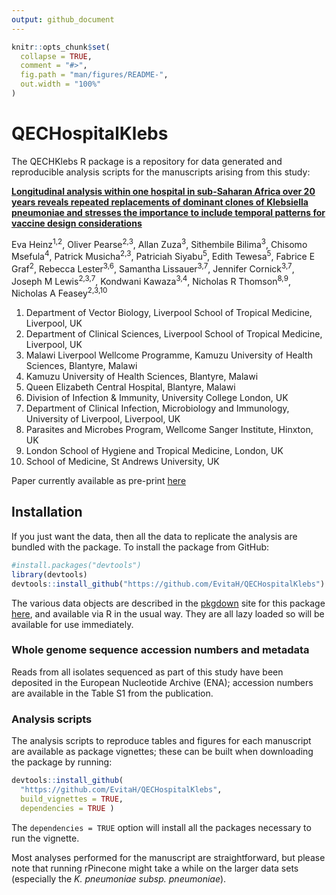 ```yaml
---
output: github_document
---
```


<!-- README.md is generated from README.Rmd. Please edit that file -->

```r
knitr::opts_chunk$set(
  collapse = TRUE,
  comment = "#>",
  fig.path = "man/figures/README-",
  out.width = "100%"
)
```

# QECHospitalKlebs

<!-- badges: start -->
<!-- badges: end -->

The QECHKlebs R package is a repository for data generated and reproducible analysis scripts for the manuscripts arising from this study:

[**Longitudinal analysis within one hospital in sub-Saharan Africa over 20 years reveals repeated replacements of dominant clones of Klebsiella pneumoniae and stresses the importance to include temporal patterns for vaccine design considerations**](https://www.medrxiv.org/content/10.1101/2023.09.26.23296137v1)

Eva Heinz^1,2^, Oliver Pearse^2,3^, Allan Zuza^3^, Sithembile Bilima^3^, Chisomo Msefula^4^, Patrick Musicha^2,3^, Patriciah Siyabu^5^, Edith Tewesa^5^, Fabrice E Graf^2^, Rebecca Lester^3,6^, Samantha Lissauer^3,7^, Jennifer Cornick^3,7^, Joseph M Lewis^2,3,7^, Kondwani Kawaza^3,4^, Nicholas R Thomson^8,9^, Nicholas A Feasey^2,3,10^

1. Department of Vector Biology, Liverpool School of Tropical Medicine, Liverpool, UK
2. Department of Clinical Sciences, Liverpool School of Tropical Medicine, Liverpool, UK
3. Malawi Liverpool Wellcome Programme, Kamuzu University of Health Sciences, Blantyre, Malawi
4. Kamuzu University of Health Sciences, Blantyre, Malawi
5. Queen Elizabeth Central Hospital, Blantyre, Malawi
6. Division of Infection & Immunity, University College London, UK
7. Department of Clinical Infection, Microbiology and Immunology, University of Liverpool, Liverpool, UK
8. Parasites and Microbes Program, Wellcome Sanger Institute, Hinxton, UK
9. London School of Hygiene and Tropical Medicine, London, UK
10. School of Medicine, St Andrews University, UK


Paper currently available as pre-print [here](https://www.medrxiv.org/content/10.1101/2023.09.26.23296137v1)

## Installation

If you just want the data, then all the data to replicate the analysis are bundled with the package. To install the package from GitHub:

```r
#install.packages("devtools")
library(devtools)
devtools::install_github("https://github.com/EvitaH/QECHospitalKlebs")
```


The various data objects are described in the [pkgdown]() site for this package [here](), and available via R in the usual way. They are all lazy loaded so will be available for use immediately.

### Whole genome sequence accession numbers and metadata

Reads from all isolates sequenced as part of this study have been deposited in the European Nucleotide Archive (ENA); accession numbers are available in the Table S1 from the publication.

### Analysis scripts

The analysis scripts to reproduce tables and figures for each manuscript are available as package vignettes; these can be built when downloading the package by running:


```r
devtools::install_github(
  "https://github.com/EvitaH/QECHospitalKlebs", 
  build_vignettes = TRUE, 
  dependencies = TRUE )
```

The `dependencies = TRUE` option will install all the packages necessary to run the vignette.

Most analyses performed for the manuscript are straightforward, but please note that running rPinecone might take a while on the larger data sets (especially the _K. pneumoniae subsp. pneumoniae_).

